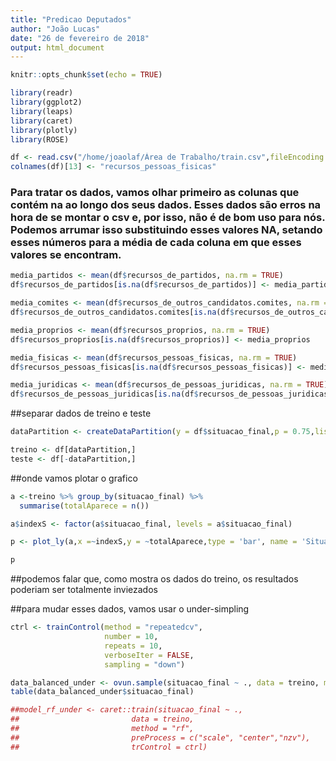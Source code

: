 ```yaml
---
title: "Predicao Deputados"
author: "João Lucas"
date: "26 de fevereiro de 2018"
output: html_document
---
```


```r
knitr::opts_chunk$set(echo = TRUE)
```

```r
library(readr)
library(ggplot2)
library(leaps)
library(caret)
library(plotly)
library(ROSE)
```

```r
df <- read.csv("/home/joaolaf/Área de Trabalho/train.csv",fileEncoding = "latin1")
colnames(df)[13] <- "recursos_pessoas_fisicas"
```


<h3>Para tratar os dados, vamos olhar primeiro as colunas que contém na ao longo dos seus dados. Esses dados são erros na hora de se montar o csv e, por isso, não é de bom uso para nós. Podemos arrumar isso substituindo esses valores NA, setando esses números para a média de cada coluna em que esses valores se encontram.</h3>

```r

media_partidos <- mean(df$recursos_de_partidos, na.rm = TRUE)
df$recursos_de_partidos[is.na(df$recursos_de_partidos)] <- media_partidos

media_comites <- mean(df$recursos_de_outros_candidatos.comites, na.rm = TRUE)
df$recursos_de_outros_candidatos.comites[is.na(df$recursos_de_outros_candidatos.comites)] <- media_comites

media_proprios <- mean(df$recursos_proprios, na.rm = TRUE)
df$recursos_proprios[is.na(df$recursos_proprios)] <- media_proprios

media_fisicas <- mean(df$recursos_pessoas_fisicas, na.rm = TRUE)
df$recursos_pessoas_fisicas[is.na(df$recursos_pessoas_fisicas)] <- media_fisicas

media_juridicas <- mean(df$recursos_de_pessoas_juridicas, na.rm = TRUE)
df$recursos_de_pessoas_juridicas[is.na(df$recursos_de_pessoas_juridicas)] <- media_juridicas


```

##separar dados de treino e teste

```r
dataPartition <- createDataPartition(y = df$situacao_final,p = 0.75,list = FALSE)

treino <- df[dataPartition,]
teste <- df[-dataPartition,]

```

##onde vamos plotar o grafico
```r
a <-treino %>% group_by(situacao_final) %>% 
  summarise(totalAparece = n())

a$indexS <- factor(a$situacao_final, levels = a$situacao_final)

p <- plot_ly(a,x =~indexS,y = ~totalAparece,type = 'bar', name = 'Situações') %>% layout(title = 'Frequência de cada situação',xaxis = list(title=""),yaxis = list(title = "Quantas vezes cada situação aparece"),barmode = 'stack')

p
```
##podemos falar que, como mostra os dados do treino, os resultados poderiam ser totalmente inviezados


##para mudar esses dados, vamos usar o under-simpling

```r
ctrl <- trainControl(method = "repeatedcv", 
                     number = 10, 
                     repeats = 10, 
                     verboseIter = FALSE,
                     sampling = "down")

data_balanced_under <- ovun.sample(situacao_final ~ ., data = treino, method = "under", N = 40, seed = 1)$data
table(data_balanced_under$situacao_final)

##model_rf_under <- caret::train(situacao_final ~ .,
##                         data = treino,
##                         method = "rf",
##                         preProcess = c("scale", "center","nzv"),
##                         trControl = ctrl)


```


  